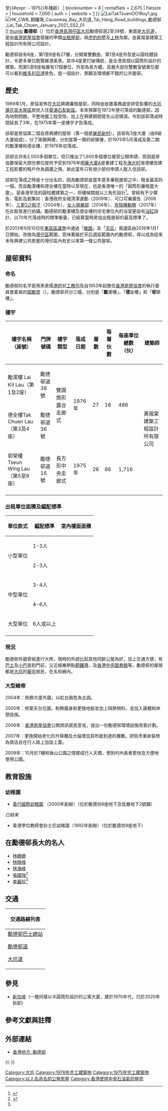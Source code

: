 {{HKPublicHousing
| authority = HKHS
| photo = 勵德邨 Lai Tak Tsuen.jpg
| phototitle = 圓筒形廉租屋大廈
| district = 灣仔區
| address=大坑勵德邨道2－38號
| type = 1
| year = 1975－1976年（{{#expr:{{Currentyear}} - 1976}}至{{#expr:{{Currentyear}} - 1975}}年樓齡）
| blocknumber = 8
| rentalflats = 2,675
| flatsize = {{convert|24.69|to|55.67|sqm|sqft|abbr=on|disp=br}}
| household = 7,000
| auth = 
| website = [http://www.hkhs.com/eng/business/09.asp?contentid=1&estid=09]
}}
[[File:LaiTakTsuenOO1Roy1.jpg|thumb]]
[[File:HK_CWB_銅鑼灣_Causeway_Bay_大坑道_Tai_Hang_Road_buildings_勵德邨_Lai_Tak_Chuen_January_2021_SS2_01.jpg|HK_CWB_銅鑼灣_Causeway_Bay_大坑道_Tai_Hang_Road_buildings_勵德邨_Lai_Tak_Chuen_January_2021_SS2_01]]]]
[[file:_HK_Tai_Hang_Lai_Tak_Tsuen_Road_Bus_Terminus_view_January_2021_SSG.jpg|thumb]]
'''勵德邨'''（{{lang-en|'''Lai Tak Tsuen'''}}）位於[[香港島|香港島]][[灣仔區|灣仔區]][[大坑_(香港)|大坑]]勵德邨道2至38號，東面是[[大坑道|大坑道]]，是由[[香港房屋協會|香港房屋協會]]發展的甲類[[香港公共屋邨|出租屋邨]]，與[[虎豹別墅_(香港)|虎豹別墅]]及[[上林_(香港)|上林]]為鄰。由黃祖棠建築工程設計所有限公司設計。

勵德邨設有8座，第1至8座有27層，分開單雙數座。第1至4座外型是以圓柱體設計，令更多單位飽覽維港美景。其中4座更打破傳統，是全港首個以圓筒形設計的建築。而第5至8座每層有17個單位，外型為長方體。高層大部份雙數室號單位都可以看到[[維多利亞港|維多利亞港]]景色，是一個設計、景觀及環境都不錯的公共屋邨。

==歷史==
1969年1月，房協宣佈在[[大坑_(香港)|大坑]]興建廉租屋邨，同時由徙置事務處安排受影響的[[大坑蓮花宮|大坑蓮花宮]][[木屋區|木屋區]]居民入住[[葵涌|葵涌]][[石籬邨|石犁新區]]。本來預算在1972年便可落成的勵德邨，因為地勢問題，平整地盤工程受阻，加上在興建期間發生山泥傾瀉，令到該邨落成時間延長了3年，在1975年第一座樓宇才告落成。

該邨是房協第二個自資興建的屋邨（第一個是[[樂民新村|樂民新村]]）。該邨有3座大廈（由8組大廈組成），分了兩期興建，分別是第一期的邨榮樓，於1975年5月落成及第二期的勵潔樓和德全樓，於1976年初落成。

該邨合共有2,000多個單位，但只推出了1,600多個單位接受公開申請，原因是房協要保留大部份單位提供予受到1976年[[明華大廈|明華大廈]]A座重建工程及[[漁光村_(香港)|漁光村]]海港樓改建工程影響的租戶作為調遷之用。故此當年只有很少部份申請人能入住該邨。

該邨在落成之時是十分出名的，因為勵德邨是當年眾多廉租屋邨之中，租金最高的一個，而且勵潔樓和德全樓在當時以至現在，也是香港唯一的「圓筒形廉租屋大廈」，是香港罕見的圓柱體建築之一，但樓梯間就以三角形設計<ref>{{cite web |language=zh-hk |url=http://hk.ulifestyle.com.hk/spot/detail.html?id=ABdGDVo3BwNZEwNv&utm_source=uhk&utm_campaign=spot-list&utm_medium=title&utm_content=title11-01 |title=勵德邨 罕見圓柱形屋邨 |publisher=[[HK.ULifestyle.com.hk|HK.ULifestyle.com.hk]] |deadurl=yes |archiveurl=https://web.archive.org/web/20150528115201/http://hk.ulifestyle.com.hk/spot/detail.html?id=ABdGDVo3BwNZEwNv&utm_source=uhk&utm_campaign=spot-list&utm_medium=title&utm_content=title11-01 |archivedate=2015-05-28 |accessdate=2015-05-28 }}</ref>。曾經有不少廣告、電影及劇集如：香港政府全城清潔運動（2009年）、可口可樂廣告（2006年）、[[餃子_(電影)|三更2之餃子]]（2004年）、[[女人俱樂部|女人俱樂部]]（2014年）、[[攻殼機動隊_(2017年電影)|攻殼機動隊]]（2017年）在此取景進行拍攝。勵德邨的勵潔樓及德全樓的住宅單位內的浴室更設有[[浴缸|浴缸]]設計，以70年代落成時的標準衡量，已經算當時房協出租屋邨的最高標準了。

於2013年9月10日在[[東區區議會|東區區議會]]中通過「[[維園_(選區)|維園]]」及「[[天后_(選區)|天后]]」兩選區由2016年1月1日開始，改撥為[[灣仔區|灣仔區]]範圍，意味著屬於天后選區範圍內的勵德邨，得以成為從來未有興建公共房屋的灣仔區內有史以來第一條公共屋邨。

==屋邨資料==

=== 命名 ===
勵德邨的名字是用來表揚[[港府|港府]]前[[工務司|工務司]]及自1953年起擔任[[香港房屋協會|香港房屋協會]]的執行委員會委員的[[鄔勵德|鄔勵德]]（{{lang-en|Michael Wright}}）。勵德邨共分三幢，分別是「'''勵'''潔樓」、「'''德'''全樓」和「'''邨'''榮樓」。

=== 樓宇 ===
{| class="wikitable" style="text-align: center"
|-
! 樓宇名稱（座號）!! 門牌號碼 !! 樓宇類型 !! 落成日期 !! 層數 
!每層伙數!! 每座單位總數（伙）
!建築師
|-
| 勵潔樓 Lai Kit Lau（第1及2座）|| 勵德邨道38號 || rowspan="2" | 雙圓筒形露台走廊式 || rowspan="2" | 1976年 || rowspan="2" | 27 
| rowspan="2" |18|| rowspan="2" | 486
| rowspan="3" |黃祖棠建築工程設計所有限公司
|-
| 德全樓Tak Chuen Lau（第3及4座）|| 勵德邨道36號
|-
| 邨榮樓Tseun Wing Lau（第5至8座）|| 勵德邨道16號 || 長方形中央走廊式 || 1975年 
|26
|66|| 1,716
|-
|}

===出租單位面積及編配標凖===
{| class="wikitable" style="text-align: center"
|-
! 單位款式 !! 編配標凖 !! 室內樓面面積
|-
|rowspan="2"|小型單位||1-3人||{{convert|24.69|sqm|sqft|abbr=on}}
|-
|2-3人||{{convert|28.44|sqm|sqft|abbr=on}}
|-
|rowspan="2"|中型單位||3-4人||{{convert|31.6|to|34.29|sqm|sqft|abbr=on}}
|-
|4-6人||{{convert|36.06|to|38.85|sqm|sqft|abbr=on}}
|-
|大型單位||6人或以上||{{convert|55.67|sqm|sqft|abbr=on}}
|-
|}

=== 現況 ===
勵德邨外牆曾經進行大修，現時的外貌比起其他同齡公屋為好，加上交通方便，有[[巴士|巴士]]及[[小巴|小巴]]直到門前，又近娛樂熱點[[銅鑼灣|銅鑼灣]]，及[[香港中央圖書館|香港中央圖書館]]等。勵德邨的鄰居都是[[大坑_(香港)|大坑]]的[[豪宅|豪宅]]居民，在名校網內。

===大型維修===
2004年：粉飾大廈外牆，以紅白兩色為主調。

2005年：修築天台花園，粉飾牆身和更換地板並加上隔熱物料，並加入康體和休憩設施。

2006年：[[香港房屋協會|香港房屋協會]]公開資訊居民意見，提出一份勵德邨環境設施改善計劃。

2007年：更換開始老化的升降機及大幅增加其所能到達的層數。把街市重新裝修為商店且在行人路上加設上蓋。

2009年：10月於7樓和後山公園之間建成行人天橋，使到村內長者更快及方便地使用公園。

==教育設施==
===幼稚園===
*[http://www.masspreschool.com 善行國際幼稚園] {{Wayback|url=http://www.masspreschool.com/ |date=20201201140224 }}（2000年創辦）（位於勵德坊8座地下及低層地下2號舖）

;''已結束''
*香港學位教師會狄士尼幼稚園（1992年創辦）（位於勵德坊8座地下）

== 在勵德邨長大的名人 ==
*[[林姍姍|林姍姍]]
*[[林曉峰|林曉峰]]
*[[林海峰_(香港)|林海峰]]
*[[張國強_(香港演員)|張國強]]<ref name=":0">{{web reference|title=街知巷聞﹕圓滿童年 梁柏堅的勵德邨|date=3月9日|year=2014年|work=明報|URL=https://news.mingpao.com/pns/%E8%A1%97%E7%9F%A5%E5%B7%B7%E8%81%9E%EF%B9%95%E5%9C%93%E6%BB%BF%E7%AB%A5%E5%B9%B4-%E6%A2%81%E6%9F%8F%E5%A0%85%E7%9A%84%E5%8B%B5%E5%BE%B7%E9%82%A8/web_tc/article/20140309/s00005/1394303537528|access-date=2017-10-16|archive-date=2018-09-07|archive-url=https://web.archive.org/web/20180907221505/https://news.mingpao.com/pns/%E8%A1%97%E7%9F%A5%E5%B7%B7%E8%81%9E%EF%B9%95%E5%9C%93%E6%BB%BF%E7%AB%A5%E5%B9%B4-%E6%A2%81%E6%9F%8F%E5%A0%85%E7%9A%84%E5%8B%B5%E5%BE%B7%E9%82%A8/web_tc/article/20140309/s00005/1394303537528|dead-url=no}}</ref>
*[[李麗珍|李麗珍]]<ref name=":0" />

==交通==
{| class="mw-collapsible mw-collapsed wikitable" style="background:white; margin: 0 auto; width: auto;" 
! 交通路線列表
|-
|
;[[勵德邨巴士總站|勵德邨巴士總站]]
{{港島巴士簡單列表|26|81|81A}}

;[[勵德邨道|勵德邨道]]
{{港島巴士簡單列表|23B|25A|26|41A|81}}
{{過海隧道巴士簡單列表|108}}
{{港島專線小巴簡單列表|21A|25}}

;[[大坑道|大坑道]]
{{港島巴士簡單列表|11|23B|25A|26|63|81|511}}
{{過海隧道巴士簡單列表|108}}
{{港島專線小巴簡單列表|21A|21M|25}}
|}

==參見==
*[[新加坡|新加坡]]{{le|珍珠苑|Pearl Bank Apartments}}（一幢同樣以半圓筒形設計的公寓大廈，建於1970年代，已於2020年拆卸）

== 參考文獻與註釋 ==
{{reflist}}

==外部連結==
{{commonscat|Lai Tak Tsuen}}
* [http://www.hk-place.com/viewtext.php?id=226 香港地方: 勵德邨] {{Wayback|url=http://www.hk-place.com/viewtext.php?id=226 |date=20110904135428 }}

{{-}}

{{灣仔區公共屋邨}}
{{DEFAULTSORT:Lai Tak Tsuen}}

[[Category:大坑|Category:大坑]]
[[Category:1976年完工建築物|Category:1976年完工建築物]]
[[Category:1975年完工建築物|Category:1975年完工建築物]]
[[Category:以人名命名的公營房屋|Category:以人名命名的公營房屋]]
[[Category:香港使用中央石油氣的屋苑|Category:香港使用中央石油氣的屋苑]]